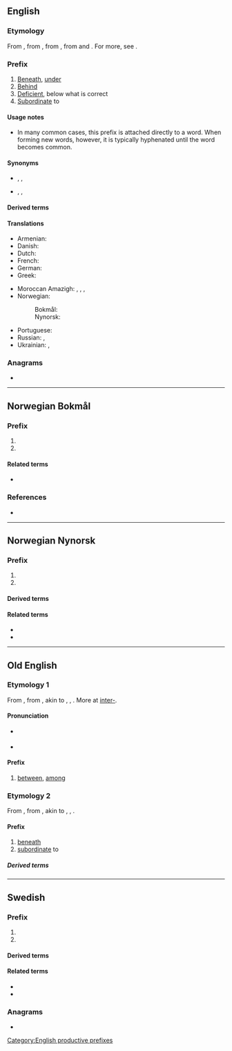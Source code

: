 {{also|under|ûnder}}
==English==

===Etymology===
From {{inh|en|enm|under-}}, from {{inh|en|ang|under-}}, from {{inh|en|gem-pro|*under}}, from {{inh|en|ine-pro|*n̥dʰér|t=lower}} and {{m|ine-pro|*n̥tér|t=inside}}. For more, see {{m|en|under}}.

===Prefix===
{{en-prefix}}

# [[beneath|Beneath]], [[under]]
# [[behind|Behind]]
# [[deficient|Deficient]], below what is correct
# [[subordinate|Subordinate]] to

====Usage notes====
* In many common cases, this prefix is attached directly to a word. When forming new words, however, it is typically hyphenated until the word becomes common.

====Synonyms====
* {{sense|under}} {{l|en|hypo-}}, {{l|en|sub-}}, {{l|en|infra-}}
* {{sense|deficient}} {{l|en|hypo-}}, {{l|en|dys-}}, {{l|en|mal-}}

====Derived terms====
{{prefixsee|en}}

====Translations====
{{trans-top|under (in any sense): insufficient, insufficiently}}
* Armenian: {{t|hy|թեր-}}
* Danish: {{t|da|[[under]]-}}
* Dutch: {{t+|nl|onder|f}}
* French: {{t+|fr|sous-}}
* German: {{t+|de|unter-}}
* Greek: {{t+|el|υπο-}}
{{trans-mid}}
* Moroccan Amazigh: {{t|zgh|ⴰⴷⵓ-|m}}, {{t|zgh|ⵜⴰⴷⵓ-|f}}, {{t|zgh|ⵉⴷⵓ-|m-p}}, {{t|zgh|ⵜⵉⴷⵓ-|f-p}}
* Norwegian:
*: Bokmål: {{t|nb|under-}}
*: Nynorsk: {{t|nn|under-}}
* Portuguese: {{t+|pt|sub-}}
* Russian: {{t+|ru|под-}}, {{t+|ru|недо-}} {{qualifier|insufficient}}
* Ukrainian: {{t|uk|під-}}, {{t|uk|недо-}}
{{trans-bottom}}

===Anagrams===
* {{anagrams|en|a=denru|Duren|nuder|ruden|runed|unred|urned}}

[[Category:English productive prefixes]]

----

==Norwegian Bokmål==

===Prefix===
{{head|nb|prefix}}

# {{l|en|under-}}
# {{l|en|sub-}}

====Related terms====
* {{l|nb|under}}

===References===
{{prefixsee|nb}}
* {{R:The Bokmål Dictionary}}

----

==Norwegian Nynorsk==

===Prefix===
{{head|nn|prefix}}

# {{l|en|under-}}
# {{l|en|sub-}}

====Derived terms====
{{prefixsee|nn}}

====Related terms====
* {{l|nn|under}}
* {{l|nn|undervass-}}

----

==Old English==

===Etymology 1===
From {{inh|ang|gem-pro|*under}}, from {{der|ang|ine-pro|*nter-||between, among}}, akin to {{cog|ang|under||between, among, in the presence of}}, {{cog|goh|untar||between, among}}, {{cog|la|inter||between, among}}. More at [[inter-]].

====Pronunciation====
* {{ang-IPA|únder-}} {{i|as a nominal prefix}}
* {{ang-IPA|ùnder-}} {{i|as a verbal prefix}}

====Prefix====
{{ang-prefix}}

# [[between]], [[among]]
#: {{uxi|ang|[[understandan]]|to understand (originally 'to stand between', 'be near to both sides')}}
#: {{uxi|ang|[[underscēotan]]|to intercept}}

===Etymology 2===
From {{inh|ang|gem-pro|*under}}, from {{der|ang|ine-pro|*ndhero-||lower}}, akin to {{cog|ang|under||under, beneath}}, {{cog|goh|untar||under}}, {{cog|la|infra||below, beneath}}.

====Prefix====
{{ang-prefix}}

# [[beneath]]
# [[subordinate]] to
#: {{uxi|ang|[[underling]]|underling, subordinate}}

=====Derived terms=====
{{prefixsee|ang}}

----

==Swedish==

===Prefix===
{{head|sv|prefix}}

# {{l|en|under-}}
# {{l|en|sub-}}

====Derived terms====
{{prefixsee|sv}}

====Related terms====
* {{l|sv|under}}
* {{l|sv|undervattens-}}

===Anagrams===
* {{anagrams|sv|a=denru|runde|undre}}